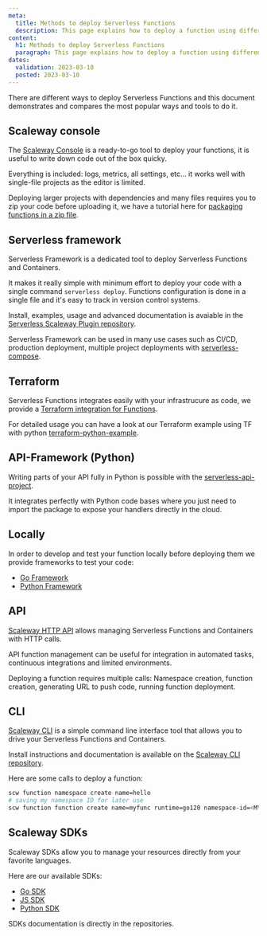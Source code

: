 ```yaml
---
meta:
  title: Methods to deploy Serverless Functions
  description: This page explains how to deploy a function using different clients
content:
  h1: Methods to deploy Serverless Functions
  paragraph: This page explains how to deploy a function using different clients
dates:
  validation: 2023-03-10
  posted: 2023-03-10
---
```


There are different ways to deploy Serverless Functions and this document demonstrates and compares the most popular ways and tools to do it.

## Scaleway console

The [Scaleway Console](https://console.scaleway.com/) is a ready-to-go tool to deploy your functions, it is useful to write down code out of the box quicky.

Everything is included: logs, metrics, all settings, etc... it works well with single-file projects as the editor is limited.

Deploying larger projects with dependencies and many files requires you to zip your code before uploading it, we have a tutorial here for 
[packaging functions in a zip file](/serverless/functions/how-to/package-function-dependencies-in-zip/).

## Serverless framework

Serverless Framework is a dedicated tool to deploy Serverless Functions and Containers.

It makes it really simple with minimum effort to deploy your code with a single command `serverless deploy`.
Functions configuration is done in a single file and it's easy to track in version control systems.

Install, examples, usage and advanced documentation is avaiable in the [Serverless Scaleway Plugin repository](https://github.com/scaleway/serverless-scaleway-functions).

Serverless Framework can be used in many use cases such as CI/CD, production deployment, 
multiple project deployments with [serverless-compose](https://www.serverless.com/framework/docs/guides/compose).

## Terraform

Serverless Functions integrates easily with your infrastrucure as code, we provide a
[Terraform integration for Functions](https://registry.terraform.io/providers/scaleway/scaleway/latest/docs/resources/function).

For detailed usage you can have a look at our Terraform example using TF
with python [terraform-python-example](https://github.com/scaleway/serverless-examples/tree/main/functions/terraform-python-example).

## API-Framework (Python)

Writing parts of your API fully in Python is possible with the [serverless-api-project](https://github.com/scaleway/serverless-api-project).

It integrates perfectly with Python code bases where you just need to import the package to 
expose your handlers directly in the cloud.

## Locally

In order to develop and test your function locally before deploying them we provide frameworks to test your code:
- [Go Framework](https://github.com/scaleway/serverless-functions-go)
- [Python Framework](https://github.com/scaleway/serverless-functions-python)

## API

[Scaleway HTTP API](https://developers.scaleway.com/en/products/functions/api/) allows managing Serverless Functions and Containers
with HTTP calls.

API function management can be useful for integration in automated tasks, continuous integrations and limited environments.

Deploying a function requires multiple calls: Namespace creation, function creation, generating URL to push code, running function deployment.

## CLI

[Scaleway CLI](https://github.com/scaleway/scaleway-cli) is a simple command line interface tool that allows you to drive your Serverless
Functions and Containers.

Install instructions and documentation is available on the [Scaleway CLI repository](https://github.com/scaleway/scaleway-cli).

Here are some calls to deploy a function:

```sh
scw function namespace create name=hello
# saving my namespace ID for later use
scw function function create name=myfunc runtime=go120 namespace-id=<MY-NAMESPACE-ID>
```

## Scaleway SDKs

Scaleway SDKs allow you to manage your resources directly from your favorite languages.

Here are our available SDKs:

- [Go SDK](https://github.com/scaleway/scaleway-sdk-go)
- [JS SDK](https://github.com/scaleway/scaleway-sdk-js)
- [Python SDK](https://github.com/scaleway/scaleway-sdk-python)

SDKs documentation is directly in the repositories.